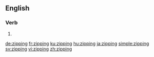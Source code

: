 ==English==

===Verb===
{{head|en|present participle}}

# {{present participle of|zip|lang=en|nocat=1}}

[[de:zipping]]
[[fr:zipping]]
[[ku:zipping]]
[[hu:zipping]]
[[ja:zipping]]
[[simple:zipping]]
[[sv:zipping]]
[[vi:zipping]]
[[zh:zipping]]